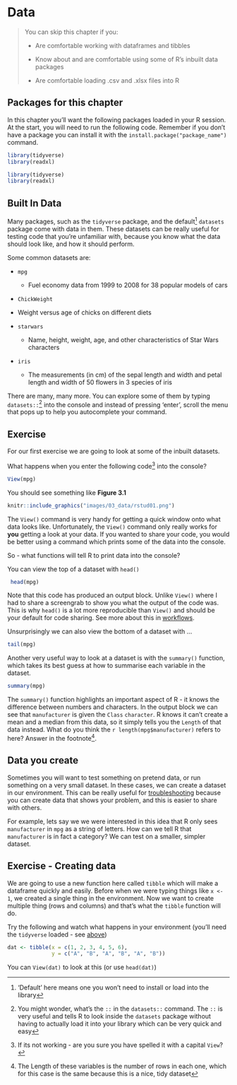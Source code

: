 # Data {#data}

> You can skip this chapter if you:
>
>  * Are comfortable working with dataframes and tibbles
>
>  * Know about and are comfortable using some of R's inbuilt data packages
>
>  * Are comfortable loading .csv and .xlsx files into R



## Packages for this chapter

In this chapter you'll want the following packages loaded in your R session. At the start, you will need to run the following code. Remember if you don't have a package you can install it with the `install.package("package_name")` command. 

```r

library(tidyverse)
library(readxl)

```
```r

library(tidyverse)
library(readxl)

```


## Built In Data {#data_builtin}
Many packages, such as the `tidyverse` package, and the default^['Default' here means one you won't need to install or load into the library] `datasets` package come with data in them. These datasets can be really useful for testing code that you're unfamiliar with, because you know what the data should look like, and how it should perform. 

Some common datasets are:

* `mpg`
  + Fuel economy data from 1999 to 2008 for 38 popular models of cars
  
*  `ChickWeight`
  + Weight versus age of chicks on different diets

* `starwars`
  + Name, height, weight, age, and other characteristics of Star Wars characters

* `iris`
  + The measurements (in cm) of the sepal length and width and petal length and width of 50 flowers in 3 species of iris
  
There are many, many more. You can explore some of them by typing `datasets::`^[You might wonder, what's the `::` in the `datasets::` command. The `::` is very useful and tells R to look inside the `datasets` package without having to actually load it into your library which can be very quick and easy] into the console and instead of pressing 'enter', scroll the menu that pops up to help you autocomplete your command. 


## Exercise {#ex_inbuiltdata}

For our first exercise we are going to look at some of the inbuilt datasets. 

What happens when you enter the following code^[If its not working - are you sure you have spelled it with a capital `View`?] into the console?

```r

View(mpg)

```

You should see something like **Figure 3.1**

```r

knitr::include_graphics("images/03_data/rstud01.png")

```

The `View()` command is very handy for getting a quick window onto what data looks like. Unfortunately, the `View()` command only really works for **you** getting a look at your data. If you wanted to share your code, you would be better using a command which prints some of the data into the console.


So - what functions will tell R to print data into the console?

You can view the top of a dataset with `head()`

```r

 head(mpg)

```

Note that this code has produced an output block. Unlike `View()` where I had to share a screengrab to show you what the output of the code was. This is why `head()` is a lot more reproducible than `View()` and should be your default for code sharing. See more about this in [workflows](#workflows).

Unsurprisingly we can also view the bottom of a dataset with ...

```r

tail(mpg)

```


Another very useful way to look at a dataset is with the `summary()` function, which takes its best guess at how to summarise each variable in the dataset. 


```r

summary(mpg)

```

The `summary()` function highlights an important aspect of R - it knows the difference between numbers and characters. In the output block we can see that `manufacturer` is given the `Class` `character`. R knows it can't create a mean and a median from this data, so it simply tells you the `Length` of that data instead. What do you think the `r length(mpg$manufacturer)` refers to here? Answer in the footnote^[The Length of these variables is the number of rows in each one, which for this case is the same because this is a nice, tidy dataset].


## Data you create {#created_data}
Sometimes you will want to test something on pretend data, or run something on a very small dataset. In these cases, we can create a dataset in our environment. This can be really useful for [troubleshooting](#trouble) because you can create data that shows your problem, and this is easier to share with others.

For example, lets say we we were interested in this idea that R only sees `manufacturer` in `mpg` as a string of letters. How can we tell R that `manufacturer` is in fact a category? We can test on a smaller, simpler dataset. 


## Exercise - Creating data {#ex_createdata}

We are going to use a new function here called `tibble` which will make a dataframe quickly and easily. Before when we were typing things like `x <- 1`, we created a single thing in the environment. Now we want to create multiple thing (rows and columns) and that's what the `tibble` function will do. 

Try the following and watch what happens in your environment (you'll need the `tidyverse` loaded - see [above](#data))

```r

dat <- tibble(x = c(1, 2, 3, 4, 5, 6),
              y = c("A", "B", "A", "B", "A", "B"))

```

You can `View(dat)` to look at this (or use `head(dat)`)